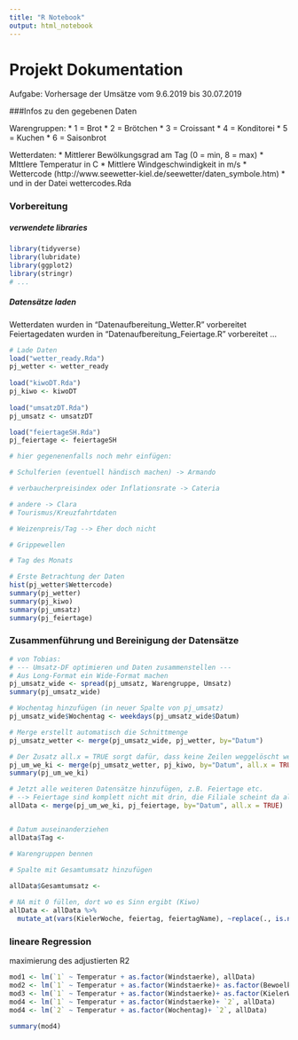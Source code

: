 ```yaml
---
title: "R Notebook"
output: html_notebook
---
```

# Projekt Dokumentation

Aufgabe: Vorhersage der Umsätze vom 9.6.2019 bis 30.07.2019 

###Infos zu den gegebenen Daten

Warengruppen: 
* 1 = Brot
* 2 = Brötchen 
* 3 = Croissant
* 4 = Konditorei
* 5 = Kuchen
* 6 = Saisonbrot

Wetterdaten:
* Mittlerer Bewölkungsgrad am Tag (0 = min, 8 = max)
* MIttlere Temperatur in C
* Mittlere Windgeschwindigkeit in m/s
* Wettercode (http://www.seewetter-kiel.de/seewetter/daten_symbole.htm)
* und in der Datei wettercodes.Rda

### Vorbereitung
##### verwendete libraries

```r
library(tidyverse)
library(lubridate)
library(ggplot2)
library(stringr)
# ...
```

##### Datensätze laden
Wetterdaten wurden in "Datenaufbereitung_Wetter.R" vorbereitet
Feiertagedaten wurden in "Datenaufbereitung_Feiertage.R" vorbereitet
...

```r
# Lade Daten
load("wetter_ready.Rda")
pj_wetter <- wetter_ready
  
load("kiwoDT.Rda")
pj_kiwo <- kiwoDT
  
load("umsatzDT.Rda")
pj_umsatz <- umsatzDT

load("feiertageSH.Rda")
pj_feiertage <- feiertageSH

# hier gegenenenfalls noch mehr einfügen: 

# Schulferien (eventuell händisch machen) -> Armando

# verbaucherpreisindex oder Inflationsrate -> Cateria

# andere -> Clara
# Tourismus/Kreuzfahrtdaten 

# Weizenpreis/Tag --> Eher doch nicht

# Grippewellen

# Tag des Monats

# Erste Betrachtung der Daten
hist(pj_wetter$Wettercode)
summary(pj_wetter)
summary(pj_kiwo)
summary(pj_umsatz)
summary(pj_feiertage)

```


### Zusammenführung und Bereinigung der Datensätze

```r

# von Tobias:
# --- Umsatz-DF optimieren und Daten zusammenstellen ---
# Aus Long-Format ein Wide-Format machen
pj_umsatz_wide <- spread(pj_umsatz, Warengruppe, Umsatz)
summary(pj_umsatz_wide)

# Wochentag hinzufügen (in neuer Spalte von pj_umsatz)
pj_umsatz_wide$Wochentag <- weekdays(pj_umsatz_wide$Datum)

# Merge erstellt automatisch die Schnittmenge
pj_umsatz_wetter <- merge(pj_umsatz_wide, pj_wetter, by="Datum")

# Der Zusatz all.x = TRUE sorgt dafür, dass keine Zeilen weggelöscht werden
pj_um_we_ki <- merge(pj_umsatz_wetter, pj_kiwo, by="Datum", all.x = TRUE)
summary(pj_um_we_ki)

# Jetzt alle weiteren Datensätze hinzufügen, z.B. Feiertage etc.
# --> Feiertage sind komplett nicht mit drin, die Filiale scheint da also geschlossen gewesen zu sein
allData <- merge(pj_um_we_ki, pj_feiertage, by="Datum", all.x = TRUE)


# Datum auseinanderziehen
allData$Tag <- 

# Warengruppen bennen
  
# Spalte mit Gesamtumsatz hinzufügen

allData$Gesamtumsatz <- 

# NA mit 0 füllen, dort wo es Sinn ergibt (Kiwo)                            
allData <- allData %>%
  mutate_at(vars(KielerWoche, feiertag, feiertagName), ~replace(., is.na(.), 0) )


```



### lineare Regression

maximierung des adjustierten R2

```r
mod1 <- lm(`1` ~ Temperatur + as.factor(Windstaerke), allData)
mod2 <- lm(`1` ~ Temperatur + as.factor(Windstaerke)+ as.factor(Bewoelkungsgrad), allData)
mod3 <- lm(`1` ~ Temperatur + as.factor(Windstaerke)+ as.factor(KielerWoche), allData)
mod4 <- lm(`1` ~ Temperatur + as.factor(Windstaerke)+ `2`, allData)
mod4 <- lm(`2` ~ Temperatur + as.factor(Wochentag)+ `2`, allData)

summary(mod4)
```


